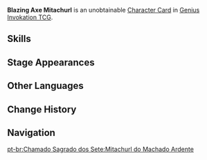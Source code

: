 {{About|the [[Character Card]]|the [[Elite Enemy]]|Blazing Axe Mitachurl}}
{{Genius Invokation TCG Infobox
|title       = Blazing Axe Mitachurl
|id          = 003302
|image       = Blazing Axe Mitachurl Character Card.png
|type        = Character Card
|health      = 8
|element     = Pyro
|faction     = Monster;Hilichurl
|weapon      = Other Weapons
}}
'''Blazing Axe Mitachurl''' is an unobtainable [[Character Card]] in [[Genius Invokation TCG]].

==Skills==
{{Genius Invokation TCG Skills Table}}

==Stage Appearances==
{{Genius Invokation TCG Stage Appearances}}

==Other Languages==
{{Transclude|Blazing Axe Mitachurl|Other Languages}}

==Change History==
{{Change History|3.3}}

==Navigation==
{{Genius Invokation TCG Navbox|Character Card Unobtainable}}
[[pt-br:Chamado Sagrado dos Sete:Mitachurl do Machado Ardente]]